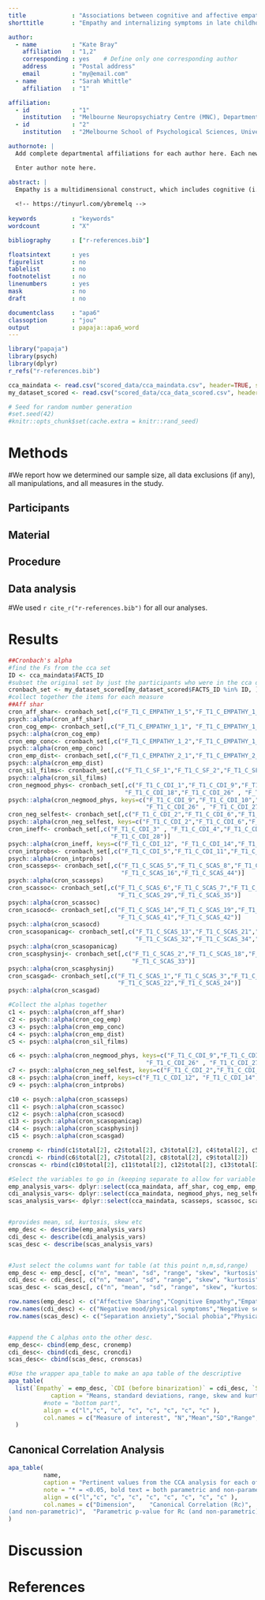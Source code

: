 ```yaml
---
title             : "Associations between cognitive and affective empathy and internalizing symptoms in late childhood"
shorttitle        : "Empathy and internalizing symptoms in late childhood"

author: 
  - name          : "Kate Bray"
    affiliation   : "1,2"
    corresponding : yes    # Define only one corresponding author
    address       : "Postal address"
    email         : "my@email.com"
  - name          : "Sarah Whittle"
    affiliation   : "1"

affiliation:
  - id            : "1"
    institution   : "Melbourne Neuropsychiatry Centre (MNC), Department of Psychiatry, The University of Melbourne & Melbourne Health, Melbourne, Australia"
  - id            : "2"
    institution   : "2Melbourne School of Psychological Sciences, University of Melbourne, Melbourne, Australia "

authornote: |
  Add complete departmental affiliations for each author here. Each new line herein must be indented, like this line.

  Enter author note here.

abstract: |
  Empathy is a multidimensional construct, which includes cognitive (i.e., understanding another’s emotional state) and affective (i.e., experiencing and reacting to another’s emotional state) components. Studies in adults have demonstrated that both affective and cognitive empathy are related to anxious and depressive symptoms. The aim of this study was to examine these associations in childhood, where there is relatively less research. Participants were 127 9- and 10-year-old children, recruited from the community. Self-report measures of cognitive and affective empathy, and internalizing symptoms were administered, as well as a task-based measure of cognitive empathy. Canonical correlation analysis demonstrated that components of affective empathy, specifically affective sharing and empathic distress, were associated with internalizing (particularly social anxiety) symptoms. Although empathy is important for successful social interaction, this study suggests that children who share each other’s emotions strongly are more likely to experience anxiety, particularly of a social nature. 
  
  <!-- https://tinyurl.com/ybremelq -->
  
keywords          : "keywords"
wordcount         : "X"

bibliography      : ["r-references.bib"]

floatsintext      : yes
figurelist        : no
tablelist         : no
footnotelist      : no
linenumbers       : yes
mask              : no
draft             : no

documentclass     : "apa6"
classoption       : "jou"
output            : papaja::apa6_word
---
```


```r
library("papaja")
library(psych)
library(dplyr)
r_refs("r-references.bib")

cca_maindata <- read.csv("scored_data/cca_maindata.csv", header=TRUE, stringsAsFactors = FALSE)
my_dataset_scored <- read.csv("scored_data/cca_data_scored.csv", header=TRUE, stringsAsFactors = FALSE)


```

```r
# Seed for random number generation
#set.seed(42)
#knitr::opts_chunk$set(cache.extra = knitr::rand_seed)
```



# Methods
#We report how we determined our sample size, all data exclusions (if any), all manipulations, and all measures in the study. <!-- 21-word solution (Simmons, Nelson & Simonsohn, 2012; retrieved from http://ssrn.com/abstract=2160588) -->

## Participants

## Material

## Procedure

## Data analysis
#We used `r cite_r("r-references.bib")` for all our analyses.


# Results


```r

##Cronbach's alpha
#find the Fs from the cca set
ID <- cca_maindata$FACTS_ID
#subset the original set by just the participants who were in the cca dataset
cronbach_set <- my_dataset_scored[my_dataset_scored$FACTS_ID %in% ID, ]
#collect together the items for each measure
##Aff shar
cron_aff_shar<- cronbach_set[,c("F_T1_C_EMPATHY_1_5","F_T1_C_EMPATHY_1_7","F_T1_C_EMPATHY_1_9","F_T1_C_EMPATHY_1_12")]
psych::alpha(cron_aff_shar)
cron_cog_emp<- cronbach_set[,c("F_T1_C_EMPATHY_1_1", "F_T1_C_EMPATHY_1_3","F_T1_C_EMPATHY_1_8","F_T1_C_EMPATHY_1_10")]
psych::alpha(cron_cog_emp)
cron_emp_conc<- cronbach_set[,c("F_T1_C_EMPATHY_1_2","F_T1_C_EMPATHY_1_4","F_T1_C_EMPATHY_1_6","F_T1_C_EMPATHY_1_11")]
psych::alpha(cron_emp_conc)
cron_emp_dist<- cronbach_set[,c("F_T1_C_EMPATHY_2_1","F_T1_C_EMPATHY_2_2","F_T1_C_EMPATHY_2_3")]
psych::alpha(cron_emp_dist)
cron_sil_films<- cronbach_set[,c("F_T1_C_SF_1","F_T1_C_SF_2","F_T1_C_SF_3","F_T1_C_SF_4","F_T1_C_SF_5","F_T1_C_SF_6")]
psych::alpha(cron_sil_films)
cron_negmood_phys<- cronbach_set[,c("F_T1_C_CDI_1","F_T1_C_CDI_9","F_T1_C_CDI_10","F_T1_C_CDI_15" , "F_T1_C_CDI_16" , "F_T1_C_CDI_17" ,
                                 "F_T1_C_CDI_18","F_T1_C_CDI_26" , "F_T1_C_CDI_27")]
psych::alpha(cron_negmood_phys, keys=c("F_T1_C_CDI_9","F_T1_C_CDI_10","F_T1_C_CDI_15" , "F_T1_C_CDI_17" ,
                                       "F_T1_C_CDI_26" , "F_T1_C_CDI_27"))
cron_neg_selfest<- cronbach_set[,c("F_T1_C_CDI_2","F_T1_C_CDI_6","F_T1_C_CDI_7" , "F_T1_C_CDI_8", "F_T1_C_CDI_13","F_T1_C_CDI_24")]
psych::alpha(cron_neg_selfest, keys=c("F_T1_C_CDI_2","F_T1_C_CDI_6","F_T1_C_CDI_7" ,"F_T1_C_CDI_24"))
cron_ineff<- cronbach_set[,c("F_T1_C_CDI_3" , "F_T1_C_CDI_4","F_T1_C_CDI_12", "F_T1_C_CDI_14","F_T1_C_CDI_20","F_T1_C_CDI_22", "F_T1_C_CDI_23", 
                             "F_T1_C_CDI_28")]
psych::alpha(cron_ineff, keys=c("F_T1_C_CDI_12", "F_T1_C_CDI_14","F_T1_C_CDI_20", "F_T1_C_CDI_23"))
cron_intprobs<- cronbach_set[,c("F_T1_C_CDI_5","F_T1_C_CDI_11","F_T1_C_CDI_19","F_T1_C_CDI_21", "F_T1_C_CDI_25")]
psych::alpha(cron_intprobs)
cron_scasseps<- cronbach_set[,c("F_T1_C_SCAS_5","F_T1_C_SCAS_8","F_T1_C_SCAS_12","F_T1_C_SCAS_15" , 
                                "F_T1_C_SCAS_16","F_T1_C_SCAS_44")]
psych::alpha(cron_scasseps)
cron_scassoc<- cronbach_set[,c("F_T1_C_SCAS_6","F_T1_C_SCAS_7","F_T1_C_SCAS_9","F_T1_C_SCAS_10" , 
                               "F_T1_C_SCAS_29","F_T1_C_SCAS_35")]
psych::alpha(cron_scassoc)
cron_scasocd<- cronbach_set[,c("F_T1_C_SCAS_14","F_T1_C_SCAS_19","F_T1_C_SCAS_27","F_T1_C_SCAS_40" , 
                               "F_T1_C_SCAS_41","F_T1_C_SCAS_42")]
psych::alpha(cron_scasocd)
cron_scasopanicag<- cronbach_set[,c("F_T1_C_SCAS_13","F_T1_C_SCAS_21","F_T1_C_SCAS_28","F_T1_C_SCAS_30" , 
                                    "F_T1_C_SCAS_32","F_T1_C_SCAS_34","F_T1_C_SCAS_36","F_T1_C_SCAS_37","F_T1_C_SCAS_39")]
psych::alpha(cron_scasopanicag)
cron_scasphysinj<- cronbach_set[,c("F_T1_C_SCAS_2","F_T1_C_SCAS_18","F_T1_C_SCAS_23","F_T1_C_SCAS_25" , 
                                   "F_T1_C_SCAS_33")]
psych::alpha(cron_scasphysinj)
cron_scasgad<- cronbach_set[,c("F_T1_C_SCAS_1","F_T1_C_SCAS_3","F_T1_C_SCAS_4","F_T1_C_SCAS_20" , 
                               "F_T1_C_SCAS_22","F_T1_C_SCAS_24")]
psych::alpha(cron_scasgad)

#Collect the alphas together
c1 <- psych::alpha(cron_aff_shar)
c2 <- psych::alpha(cron_cog_emp)
c3 <- psych::alpha(cron_emp_conc)
c4 <- psych::alpha(cron_emp_dist)
c5 <- psych::alpha(cron_sil_films)

c6 <- psych::alpha(cron_negmood_phys, keys=c("F_T1_C_CDI_9","F_T1_C_CDI_10","F_T1_C_CDI_15" , "F_T1_C_CDI_17" ,
                                       "F_T1_C_CDI_26" , "F_T1_C_CDI_27"))
c7 <- psych::alpha(cron_neg_selfest, keys=c("F_T1_C_CDI_2","F_T1_C_CDI_6","F_T1_C_CDI_7" ,"F_T1_C_CDI_24"))
c8 <- psych::alpha(cron_ineff, keys=c("F_T1_C_CDI_12", "F_T1_C_CDI_14","F_T1_C_CDI_20", "F_T1_C_CDI_23"))
c9 <- psych::alpha(cron_intprobs)

c10 <- psych::alpha(cron_scasseps)
c11 <- psych::alpha(cron_scassoc)
c12 <- psych::alpha(cron_scasocd)
c13 <- psych::alpha(cron_scasopanicag)
c14 <- psych::alpha(cron_scasphysinj)
c15 <- psych::alpha(cron_scasgad)

cronemp <- rbind(c1$total[2], c2$total[2], c3$total[2], c4$total[2], c5$total[2])
croncdi <- rbind(c6$total[2], c7$total[2], c8$total[2], c9$total[2])
cronscas <- rbind(c10$total[2], c11$total[2], c12$total[2], c13$total[2], c14$total[2], c15$total[2])

```

```r



#Select the variables to go in (keeping separate to allow for variable grouping)
emp_analysis_vars<- dplyr::select(cca_maindata, aff_shar, cog_emp, emp_conc, emp_dist, silent_films_total)
cdi_analysis_vars<- dplyr::select(cca_maindata, negmood_phys, neg_selfest, ineff, intprobs)
scas_analysis_vars<- dplyr::select(cca_maindata, scasseps, scassoc, scasphysinj, scasgad, scasocd, scasopanicag)


#provides mean, sd, kurtosis, skew etc
emp_desc <- describe(emp_analysis_vars)
cdi_desc <- describe(cdi_analysis_vars)
scas_desc <- describe(scas_analysis_vars)


#Just select the columns want for table (at this point n,m,sd,range)
emp_desc <- emp_desc[, c("n", "mean", "sd", "range", "skew", "kurtosis")]
cdi_desc <- cdi_desc[, c("n", "mean", "sd", "range", "skew", "kurtosis")]
scas_desc <- scas_desc[, c("n", "mean", "sd", "range", "skew", "kurtosis")]

row.names(emp_desc) <- c("Affective Sharing","Cognitive Empathy","Empathic Concern","Empathic Distress","Silent Films")
row.names(cdi_desc) <- c("Negative mood/physical symptoms","Negative self-esteem","Ineffectiveness","Interpersonal problems")
row.names(scas_desc) <- c("Separation anxiety","Social phobia","Physical injury fears","Generalized anxiety","Obsessive compulsive", "Panic/agoraphobia")


#append the C alphas onto the other desc.
emp_desc<- cbind(emp_desc, cronemp)
cdi_desc<- cbind(cdi_desc, croncdi)
scas_desc<- cbind(scas_desc, cronscas)

#Use the wrapper apa_table to make an apa table of the descriptive
apa_table(
  list(`Empathy` = emp_desc, `CDI (before binarization)` = cdi_desc, `SCAS` = scas_desc),
            caption = "Means, standard deviations, range, skew and kurtosis for the key measures used in the CCA",
          #note = "bottom part",
          align = c("l","c", "c", "c", "c", "c", "c", "c" ),
          col.names = c("Measure of interest", "N","Mean","SD","Range", "Skew", "Kurtosis", "Cronbach’s alpha")
  )

```
## Canonical Correlation Analysis

```r

apa_table(
          name,
          caption = "Pertinent values from the CCA analysis for each of the nine canonical functions created",
          note = "* = <0.05, bold text = both parametric and non-parametric p-value significant.",
          align = c("l","c", "c", "c", "c", "c", "c", "c", "c" ),
          col.names = c("Dimension",	"Canonical Correlation (Rc)",	"Canonical Correlation Squared (Rc2)",	"Wilk’s λ",	"Multiple F",	"df1",	"df2",	"Parametric p-value for F (3 d.p.)
(and non-parametric)",	"Parametric p-value for Rc (and non-parametric)")
)
```

# Discussion


\newpage

# References

\begingroup
\setlength{\parindent}{-0.5in}
\setlength{\leftskip}{0.5in}

<div id="refs" custom-style="Bibliography"></div>
\endgroup
